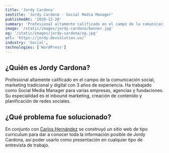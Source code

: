 ```yaml
---
title: 'Jordy Cardona'
seotitle: 'Jordy Cardona - Social Media Manager'
publishedAt: '2020-12-20'
summary: 'Profesional altamente calificado en el campo de la comunicación social, marketing tradicional y digital con 3 años de experiencia.'
image: '/static/images/jordy-cardona/banner.jpg'
og: '/static/images/jordy-cardona/og.jpg'
url: 'https://jordy.devsolution.us/'
industry: 'Social',
technologies: ['WordPress']
---
```


## ¿Quién es Jordy Cardona?

Profesional altamente calificado en el campo de la comunicación social, marketing tradicional y digital con 3 años de experiencia. Ha trabajado como Social Media Manager para varias empresas, agencias y fundaciones. Su especialidad es el inbound marketing, creación de contenido y planificación de redes sociales.

## ¿Qué problema fue solucionado?

En conjunto con [Carlos Hernández](https://carlosshb.com/) se construyó un sitio web de tipo curriculum para dar a conocer toda la información posible de Jordy Cardona, así poder usarlo como presentación en cualquier tipo de entrevista de trabajo.